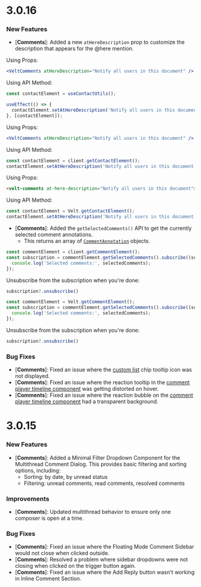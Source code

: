 # 3.0.16


### New Features
- [**Comments**]: Added a new `atHereDescription` prop to customize the description that appears for the @here mention.
<Tabs>
<Tab title="React / Next.js with Hooks">

Using Props:
```jsx
<VeltComments atHereDescription="Notify all users in this document" />
```

Using API Method:
```jsx
const contactElement = useContactUtils();

useEffect(() => {
  contactElement.setAtHereDescription('Notify all users in this document');
}, [contactElement]);
```
</Tab>

<Tab title="React / Next.js">

Using Props:
```jsx
<VeltComments atHereDescription="Notify all users in this document" />
```

Using API Method:
```jsx
const contactElement = client.getContactElement();
contactElement.setAtHereDescription('Notify all users in this document');
```
</Tab>

<Tab title="HTML / Other Frameworks">

Using Props:
```html
<velt-comments at-here-description="Notify all users in this document"></velt-comments>
```

Using API Method:
```javascript
const contactElement = Velt.getContactElement();
contactElement.setAtHereDescription('Notify all users in this document');
```
</Tab>
</Tabs>

- [**Comments**]: Added the `getSelectedComments()` API to get the currently selected comment annotations.
  - This returns an array of [`CommentAnnotation`](/api-reference/models/CommentAnnotation) objects.

<Tabs>
<Tab title="React / Next.js">

```jsx
const commentElement = client.getCommentElement();
const subscription = commentElement.getSelectedComments().subscribe((selectedComments) => {
  console.log('Selected comments:', selectedComments);
});

```

Unsubscribe from the subscription when you're done:
```jsx
subscription?.unsubscribe()

```

</Tab>

<Tab title="HTML / Other Frameworks">

```js
const commentElement = Velt.getCommentElement();
const subscription = commentElement.getSelectedComments().subscribe((selectedComments) => {
  console.log('Selected comments:', selectedComments);
});
```

Unsubscribe from the subscription when you're done:
```js
subscription?.unsubscribe()
```

</Tab>
</Tabs>


### Bug Fixes
- [**Comments**]: Fixed an issue where the [custom list](/async-collaboration/comments/customize-behavior/custom-lists#1-add-custom-lists-on-comment-annotation) chip tooltip icon was not displayed.
- [**Comments**]: Fixed an issue where the reaction tooltip in the [comment player timeline component](/async-collaboration/comments/setup/video-player-setup/custom-video-player-setup) was getting distorted on hover.
- [**Comments**]: Fixed an issue where the reaction bubble on the [comment player timeline component](/async-collaboration/comments/setup/video-player-setup/custom-video-player-setup) had a transparent background.



# 3.0.15

### New Features
- [**Comments**]: Added a Minimal Filter Dropdown Component for the Multithread Comment Dialog. This provides basic filtering and sorting options, including:
  - Sorting: by date, by unread status
  - Filtering: unread comments, read comments, resolved comments

### Improvements
- [**Comments**]: Updated multithread behavior to ensure only one composer is open at a time.

### Bug Fixes
- [**Comments**]: Fixed an issue where the Floating Mode Comment Sidebar would not close when clicked outside.
- [**Comments**]: Resolved a problem where sidebar dropdowns were not closing when clicked on the trigger button again.
- [**Comments**]: Fixed an issue where the Add Reply button wasn't working in Inline Comment Section.